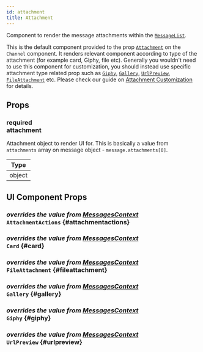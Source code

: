 ```yaml
---
id: attachment
title: Attachment
---
```



Component to render the message attachments within the [`MessageList`](../../message-list).

This is the default component provided to the prop [`Attachment`](../../channel#attachment) on the `Channel` component.
It renders relevant component according to type of the attachment (for example card, Giphy, file etc). Generally you wouldn't need to use this component for customization,
you should instead use specific attachment type related prop such as [`Giphy`](../../channel#giphy), [`Gallery`](../../channel#gallery), [`UrlPreview`](../../channel#urlpreview), [`FileAttachment`](../../channel#fileattachment) etc.
Please check our guide on [Attachment Customization](../../../ui-cookbook/custom-attachments) for details.

## Props

### <div class="label description required">required</div> **attachment**

Attachment object to render UI for. This is basically a value from `attachments` array on message object - `message.attachments[0]`.

| Type   |
| ------ |
| object |

## UI Component Props

### <div class="label description">_overrides the value from [MessagesContext](../../../state-and-offline-support/contexts/messages-context#attachmentactions)_</div> `AttachmentActions` {#attachmentactions}

<AttachmentActions />

### <div class="label description">_overrides the value from [MessagesContext](../../../state-and-offline-support/contexts/messages-context#card)_</div> `Card` {#card}

<Card />

### <div class="label description">_overrides the value from [MessagesContext](../../../state-and-offline-support/contexts/messages-context#fileattachment)_</div> `FileAttachment` {#fileattachment}

<FileAttachment />

### <div class="label description">_overrides the value from [MessagesContext](../../../state-and-offline-support/contexts/messages-context#gallery)_</div> `Gallery` {#gallery}

<Gallery />

### <div class="label description">_overrides the value from [MessagesContext](../../../state-and-offline-support/contexts/messages-context#giphy)_</div> `Giphy` {#giphy}

<Giphy />

### <div class="label description">_overrides the value from [MessagesContext](../../../state-and-offline-support/contexts/messages-context#urlpreview)_</div> `UrlPreview` {#urlpreview}

<UrlPreview />
